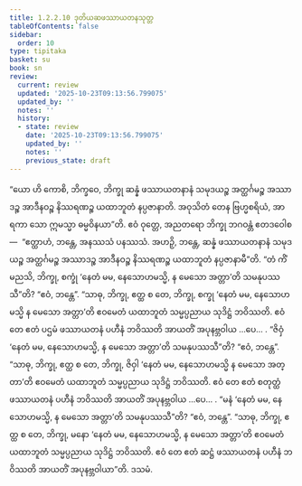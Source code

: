 ```yaml
---
title: 1.2.2.10 ဒုတိယဆဖဿာယတနသုတ္တ
tableOfContents: false
sidebar:
  order: 10
type: tipitaka
basket: su
book: sn
review:
  current: review
  updated: '2025-10-23T09:13:56.799075'
  updated_by: ''
  notes: ''
  history:
  - state: review
    date: '2025-10-23T09:13:56.799075'
    updated_by: ''
    notes: ''
    previous_state: draft
---
```



<ReviewStatus review={frontmatter.review} showDetails={true} />

<HypothesisAnnotation frontmatter={frontmatter} />

<DynamicBreadcrumb />

<Division number="72" book="sn" e="ch" v="18" p="290">

<Paragraph number="249" book="sn">
“ယော ဟိ ကောစိ, ဘိက္ခဝေ, ဘိက္ခု ဆန္နံ ဖဿာယတနာနံ သမုဒယဉ္စ အတ္ထင်္ဂမဉ္စ အဿာဒဉ္စ အာဒီနဝဉ္စ နိဿရဏဉ္စ ယထာဘူတံ နပ္ပဇာနာတိ. အဝုသိတံ တေန ဗြဟ္မစရိယံ, အာရကာ သော ဣမသ္မာ ဓမ္မဝိနယာ”တိ.
</Paragraph>

<Paragraph number="250" book="sn">
ဧဝံ ဝုတ္တေ, အညတရော ဘိက္ခု ဘဂဝန္တံ ဧတဒဝေါစ—  “ဧတ္ထာဟံ, ဘန္တေ, အနဿသံ ပနဿသံ. အဟဉှိ, ဘန္တေ, ဆန္နံ ဖဿာယတနာနံ သမုဒယဉ္စ အတ္ထင်္ဂမဉ္စ အဿာဒဉ္စ အာဒီနဝဉ္စ နိဿရဏဉ္စ ယထာဘူတံ နပ္ပဇာနာမီ”တိ.
</Paragraph>

<Paragraph number="251" book="sn">
“တံ ကိံ မညသိ, ဘိက္ခု, စက္ခုံ ‘နေတံ မမ, နေသောဟမသ္မိ, န မေသော အတ္တာ’တိ သမနုပဿသီ”တိ?
</Paragraph>

<Paragraph number="252" book="sn">
“ဧဝံ, ဘန္တေ”.
</Paragraph>

<Paragraph number="253" book="sn">
“သာဓု, ဘိက္ခု, ဧတ္ထ စ တေ, ဘိက္ခု, စက္ခု ‘နေတံ မမ, နေသောဟမသ္မိ န မေသော အတ္တာ’တိ ဧဝမေတံ ယထာဘူတံ သမ္မပ္ပညာယ သုဒိဋ္ဌံ ဘဝိဿတိ. ဧဝံ တေ ဧတံ ပဌမံ ဖဿာယတနံ ပဟီနံ ဘဝိဿတိ အာယတိံ အပုနဗ္ဘဝါယ …ပေ… .
</Paragraph>

<Paragraph number="254" book="sn">
“ဇိဝှံ ‘နေတံ မမ, နေသောဟမသ္မိ, န မေသော အတ္တာ’တိ သမနုပဿသီ”တိ?
</Paragraph>

<Paragraph number="255" book="sn">
“ဧဝံ, ဘန္တေ”.
</Paragraph>

<Paragraph number="256" book="sn">
“သာဓု, ဘိက္ခု, ဧတ္ထ စ တေ, ဘိက္ခု, ဇိဝှါ ‘နေတံ မမ, နေသောဟမသ္မိ န မေသော အတ္တာ’တိ ဧဝမေတံ ယထာဘူတံ သမ္မပ္ပညာယ သုဒိဋ္ဌံ ဘဝိဿတိ. ဧဝံ တေ ဧတံ စတုတ္ထံ ဖဿာယတနံ ပဟီနံ ဘဝိဿတိ အာယတိံ အပုနဗ္ဘဝါယ …ပေ… .
</Paragraph>

<Paragraph number="257" book="sn">
“မနံ ‘နေတံ မမ, နေသောဟမသ္မိ, န မေသော အတ္တာ’တိ သမနုပဿသီ”တိ?
</Paragraph>

<Paragraph number="258" book="sn">
“ဧဝံ, ဘန္တေ”.
</Paragraph>

<Paragraph number="259" book="sn">
“သာဓု, ဘိက္ခု, ဧတ္ထ စ တေ, ဘိက္ခု, မနော ‘နေတံ မမ, နေသောဟမသ္မိ, န မေသော အတ္တာ’တိ ဧဝမေတံ ယထာဘူတံ သမ္မပ္ပညာယ သုဒိဋ္ဌံ ဘဝိဿတိ. ဧဝံ တေ ဧတံ ဆဋ္ဌံ ဖဿာယတနံ ပဟီနံ ဘဝိဿတိ အာယတိံ အပုနဗ္ဘဝါယာ”တိ.

</Paragraph>
</Division>

<Paragraph number="260" type="center" book="sn">
ဒသမံ.
</Paragraph>